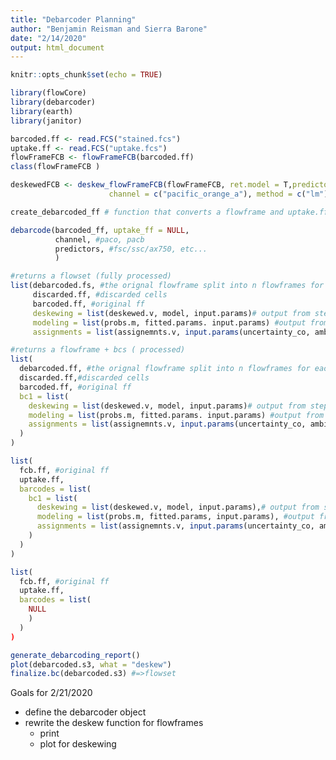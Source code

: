 ```yaml
---
title: "Debarcoder Planning"
author: "Benjamin Reisman and Sierra Barone"
date: "2/14/2020"
output: html_document
---
```


```r
knitr::opts_chunk$set(echo = TRUE)

library(flowCore)
library(debarcoder)
library(earth)
library(janitor)

barcoded.ff <- read.FCS("stained.fcs")
uptake.ff <- read.FCS("uptake.fcs")
flowFrameFCB <- flowFrameFCB(barcoded.ff)
class(flowFrameFCB )

deskewedFCB <- deskew_flowFrameFCB(flowFrameFCB, ret.model = T,predictors = c("fsc_a"),
                      channel = c("pacific_orange_a"), method = c("lm"))
```

```r
create_debarcoded_ff # function that converts a flowframe and uptake.ff to a barcoded.ff with neccessary slots empty

debarcode(barcoded_ff, uptake_ff = NULL,
          channel, #paco, pacb
          predictors, #fsc/ssc/ax750, etc...
          )
```

```r
#returns a flowset (fully processed)
list(debarcoded.fs, #the orignal flowframe split into n flowframes for each level,
     discarded.ff, #discarded cells
     barcoded.ff, #original ff
     deskewing = list(deskewed.v, model, input.params)# output from step 1
     modeling = list(probs.m, fitted.params. input.params) #output from step 
     assignments = list(assignemnts.v, input.params(uncertainty_co, ambiguity.co)))

#returns a flowframe + bcs ( processed)
list(
  debarcoded.ff, #the orignal flowframe split into n flowframes for each level,
  discarded.ff,#discarded cells
  barcoded.ff, #original ff
  bc1 = list(
    deskewing = list(deskewed.v, model, input.params)# output from step 1
    modeling = list(probs.m, fitted.params. input.params) #output from step 2
    assignments = list(assignemnts.v, input.params(uncertainty_co, ambiguity.co))
  )
)

list(
  fcb.ff, #original ff
  uptake.ff,
  barcodes = list(
    bc1 = list(
      deskewing = list(deskewed.v, model, input.params),# output from step 1
      modeling = list(probs.m, fitted.params, input.params), #output from step 2
      assignments = list(assignemnts.v, input.params(uncertainty_co, ambiguity.co))
    )
  )
)

list(
  fcb.ff, #original ff
  uptake.ff,
  barcodes = list(
    NULL
    )
  )
)

generate_debarcoding_report()
plot(debarcoded.s3, what = "deskew")
finalize.bc(debarcoded.s3) #=>flowset
```

Goals for 2/21/2020

- define the debarcoder object
- rewrite the deskew function for flowframes
  - print
  - plot for deskewing
  
